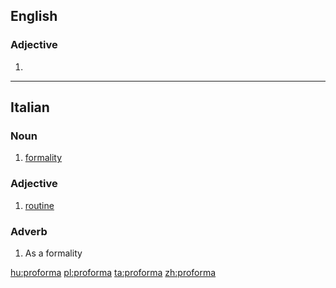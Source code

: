 ==English==

===Adjective===
{{en-adj|-}}

# {{alternative spelling of|pro forma|lang=en}}

----
==Italian==

===Noun===
{{it-noun|f}}

# [[formality]]

===Adjective===
{{head|it|adjective|invariable}}

# [[routine]]

===Adverb===
{{it-adv}}

# As a formality

[[hu:proforma]]
[[pl:proforma]]
[[ta:proforma]]
[[zh:proforma]]